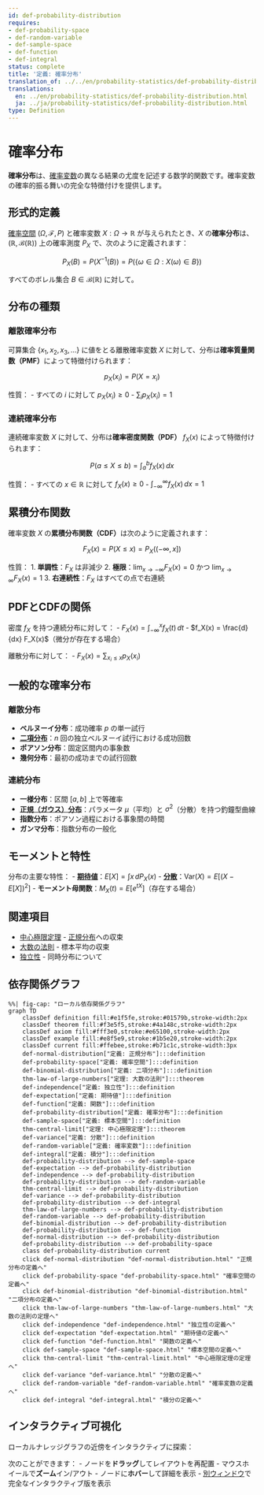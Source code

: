```yaml
---
id: def-probability-distribution
requires:
- def-probability-space
- def-random-variable
- def-sample-space
- def-function
- def-integral
status: complete
title: '定義: 確率分布'
translation_of: ../../en/probability-statistics/def-probability-distribution.qmd
translations:
  en: ../en/probability-statistics/def-probability-distribution.html
  ja: ../ja/probability-statistics/def-probability-distribution.html
type: Definition
---
```


# 確率分布 {#def-probability-distribution}

**確率分布**は、[確率変数](def-random-variable.qmd)の異なる結果の尤度を記述する数学的関数です。確率変数の確率的振る舞いの完全な特徴付けを提供します。

## 形式的定義

[確率空間](def-probability-space.qmd) $(\Omega, \mathcal{F}, P)$ と確率変数 $X: \Omega \to \mathbb{R}$ が与えられたとき、$X$ の**確率分布**は、$(\mathbb{R}, \mathcal{B}(\mathbb{R}))$ 上の確率測度 $P_X$ で、次のように定義されます：

$$P_X(B) = P(X^{-1}(B)) = P(\{\omega \in \Omega : X(\omega) \in B\})$$

すべてのボレル集合 $B \in \mathcal{B}(\mathbb{R})$ に対して。

## 分布の種類

### 離散確率分布

可算集合 $\{x_1, x_2, x_3, \ldots\}$ に値をとる離散確率変数 $X$ に対して、分布は**確率質量関数（PMF）**によって特徴付けられます：

$$p_X(x_i) = P(X = x_i)$$

性質：
- すべての $i$ に対して $p_X(x_i) \geq 0$
- $\sum_{i} p_X(x_i) = 1$

### 連続確率分布

連続確率変数 $X$ に対して、分布は**確率密度関数（PDF）** $f_X(x)$ によって特徴付けられます：

$$P(a \leq X \leq b) = \int_a^b f_X(x) \, dx$$

性質：
- すべての $x \in \mathbb{R}$ に対して $f_X(x) \geq 0$
- $\int_{-\infty}^{\infty} f_X(x) \, dx = 1$

## 累積分布関数

確率変数 $X$ の**累積分布関数（CDF）**は次のように定義されます：

$$F_X(x) = P(X \leq x) = P_X((-\infty, x])$$

性質：
1. **単調性**：$F_X$ は非減少
2. **極限**：$\lim_{x \to -\infty} F_X(x) = 0$ かつ $\lim_{x \to \infty} F_X(x) = 1$
3. **右連続性**：$F_X$ はすべての点で右連続

## PDFとCDFの関係

密度 $f_X$ を持つ連続分布に対して：
- $F_X(x) = \int_{-\infty}^x f_X(t) \, dt$
- $f_X(x) = \frac{d}{dx} F_X(x)$（微分が存在する場合）

離散分布に対して：
- $F_X(x) = \sum_{x_i \leq x} p_X(x_i)$

## 一般的な確率分布

### 離散分布
- **ベルヌーイ分布**：成功確率 $p$ の単一試行
- **[二項分布](def-binomial-distribution.qmd)**：$n$ 回の独立ベルヌーイ試行における成功回数
- **ポアソン分布**：固定区間内の事象数
- **幾何分布**：最初の成功までの試行回数

### 連続分布
- **一様分布**：区間 $[a, b]$ 上で等確率
- **[正規（ガウス）分布](def-normal-distribution.qmd)**：パラメータ $\mu$（平均）と $\sigma^2$（分散）を持つ釣鐘型曲線
- **指数分布**：ポアソン過程における事象間の時間
- **ガンマ分布**：指数分布の一般化

## モーメントと特性

分布の主要な特性：
- **[期待値](def-expectation.qmd)**：$E[X] = \int x \, dP_X(x)$
- **[分散](def-variance.qmd)**：$\text{Var}(X) = E[(X - E[X])^2]$
- **モーメント母関数**：$M_X(t) = E[e^{tX}]$（存在する場合）

## 関連項目
- [中心極限定理](thm-central-limit.qmd) - [正規分布](def-normal-distribution.qmd)への収束
- [大数の法則](thm-law-of-large-numbers.qmd) - 標本平均の収束
- [独立性](def-independence.qmd) - 同時分布について

## 依存関係グラフ

```mermaid
%%| fig-cap: "ローカル依存関係グラフ"
graph TD
    classDef definition fill:#e1f5fe,stroke:#01579b,stroke-width:2px
    classDef theorem fill:#f3e5f5,stroke:#4a148c,stroke-width:2px
    classDef axiom fill:#fff3e0,stroke:#e65100,stroke-width:2px
    classDef example fill:#e8f5e9,stroke:#1b5e20,stroke-width:2px
    classDef current fill:#ffebee,stroke:#b71c1c,stroke-width:3px
    def-normal-distribution["定義: 正規分布"]:::definition
    def-probability-space["定義: 確率空間"]:::definition
    def-binomial-distribution["定義: 二項分布"]:::definition
    thm-law-of-large-numbers["定理: 大数の法則"]:::theorem
    def-independence["定義: 独立性"]:::definition
    def-expectation["定義: 期待値"]:::definition
    def-function["定義: 関数"]:::definition
    def-probability-distribution["定義: 確率分布"]:::definition
    def-sample-space["定義: 標本空間"]:::definition
    thm-central-limit["定理: 中心極限定理"]:::theorem
    def-variance["定義: 分散"]:::definition
    def-random-variable["定義: 確率変数"]:::definition
    def-integral["定義: 積分"]:::definition
    def-probability-distribution --> def-sample-space
    def-expectation --> def-probability-distribution
    def-independence --> def-probability-distribution
    def-probability-distribution --> def-random-variable
    thm-central-limit --> def-probability-distribution
    def-variance --> def-probability-distribution
    def-probability-distribution --> def-integral
    thm-law-of-large-numbers --> def-probability-distribution
    def-random-variable --> def-probability-distribution
    def-binomial-distribution --> def-probability-distribution
    def-probability-distribution --> def-function
    def-normal-distribution --> def-probability-distribution
    def-probability-distribution --> def-probability-space
    class def-probability-distribution current
    click def-normal-distribution "def-normal-distribution.html" "正規分布の定義へ"
    click def-probability-space "def-probability-space.html" "確率空間の定義へ"
    click def-binomial-distribution "def-binomial-distribution.html" "二項分布の定義へ"
    click thm-law-of-large-numbers "thm-law-of-large-numbers.html" "大数の法則の定理へ"
    click def-independence "def-independence.html" "独立性の定義へ"
    click def-expectation "def-expectation.html" "期待値の定義へ"
    click def-function "def-function.html" "関数の定義へ"
    click def-sample-space "def-sample-space.html" "標本空間の定義へ"
    click thm-central-limit "thm-central-limit.html" "中心極限定理の定理へ"
    click def-variance "def-variance.html" "分散の定義へ"
    click def-random-variable "def-random-variable.html" "確率変数の定義へ"
    click def-integral "def-integral.html" "積分の定義へ"
```

## インタラクティブ可視化

ローカルナレッジグラフの近傍をインタラクティブに探索：

::: {.graph-viz data-id="def-probability-distribution" data-width="700" data-height="500"}
:::

次のことができます：
- ノードを**ドラッグ**してレイアウトを再配置
- マウスホイールで**ズーム**イン/アウト
- ノードに**ホバー**して詳細を表示
- [別ウィンドウ](../../output/interactive/ja/def-probability-distribution.html){target="_blank"}で完全なインタラクティブ版を表示
